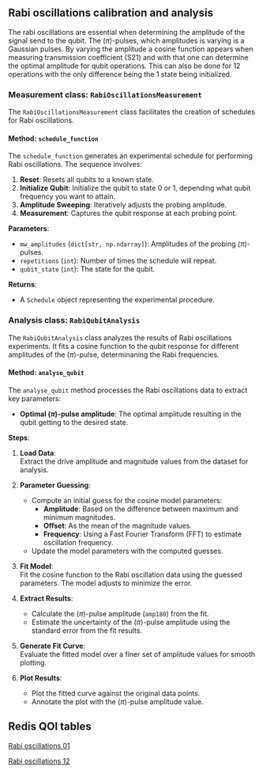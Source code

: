 ## Rabi oscillations calibration and analysis

The rabi oscillations are essential when determining the amplitude of the signal send to the qubit. The \($\pi$)-pulses, which amplitudes is varying is a Gaussian pulses. By varying the amplitude a cosine function appears when measuring transmission coefficient (S21) and with that one can determine the optimal amplitude for qubit operations. This can also be done for 12 operations with the only difference being the 1 state being initialized. 

### Measurement class: `RabiOscillationsMeasurement`

The `RabiOscillationsMeasurement` class facilitates the creation of schedules for Rabi oscillations. 

#### Method: `schedule_function`

The `schedule_function` generates an experimental schedule for performing Rabi oscillations. The sequence involves:

1. **Reset**: Resets all qubits to a known state.
2. **Initialize Qubit**: Initialize the qubit to state 0 or 1, depending what qubit frequency you want to attain.
3. **Amplitude Sweeping**: Iteratively adjusts the probing amplitude.
4. **Measurement**: Captures the qubit response at each probing point.

**Parameters**:

- `mw_amplitudes` (`dict[str, np.ndarray]`): Amplitudes of the probing \($\pi$)-pulses.
- `repetitions` (`int`): Number of times the schedule will repeat.
- `qubit_state` (`int`): The state for the qubit.

**Returns**:

- A `Schedule` object representing the experimental procedure.

### Analysis class: `RabiQubitAnalysis`

The `RabiQubitAnalysis` class analyzes the results of Rabi oscillations experiments. It fits a cosine function to the qubit response for different amplitudes of the \($\pi$)-pulse, determinaning the Rabi frequencies.

#### Method: `analyse_qubit`

The `analyse_qubit` method processes the Rabi oscillations data to extract key parameters:

- **Optimal \($\pi$)-pulse amplitude**: The optimal amplitude resulting in the qubit getting to the desired state.

**Steps**:

1. **Load Data**:  
   Extract the drive amplitude and magnitude values from the dataset for analysis.

2. **Parameter Guessing**:  
   - Compute an initial guess for the cosine model parameters:
     - **Amplitude**: Based on the difference between maximum and minimum magnitudes.
     - **Offset**: As the mean of the magnitude values.
     - **Frequency**: Using a Fast Fourier Transform (FFT) to estimate oscillation frequency.
   - Update the model parameters with the computed guesses.

3. **Fit Model**:  
   Fit the cosine function to the Rabi oscillation data using the guessed parameters. The model adjusts to minimize the error.

4. **Extract Results**:  
   - Calculate the \($\pi$)-pulse amplitude (`amp180`) from the fit.
   - Estimate the uncertainty of the \($\pi$)-pulse amplitude using the standard error from the fit results.

5. **Generate Fit Curve**:  
   Evaluate the fitted model over a finer set of amplitude values for smooth plotting.

6. **Plot Results**:  
   - Plot the fitted curve against the original data points.
   - Annotate the plot with the ($\pi$)-pulse amplitude value.


## Redis QOI tables
[Rabi oscillations 01](../redis_variable_names.qmd#rabi01)

[Rabi oscillations 12](../redis_variable_names.qmd#rabi12)
